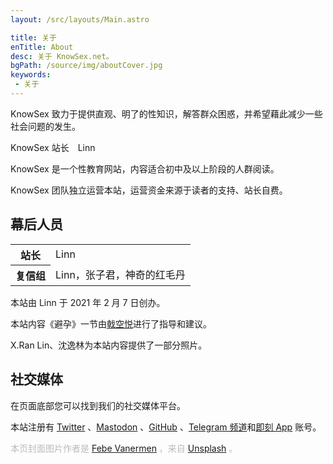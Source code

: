 ```yaml
---
layout: /src/layouts/Main.astro

title: 关于
enTitle: About
desc: 关于 KnowSex.net。
bgPath: /source/img/aboutCover.jpg
keywords: 
 - 关于
---
```


<div class="center-block quote">
    <p style="text-align: unset;">
        KnowSex 致力于提供直观、明了的性知识，解答群众困惑，并希望藉此减少一些社会问题的发生。
    </p>
    <span class="source">KnowSex 站长&emsp;Linn</span>
</div>
<div class="hr"></div>

KnowSex 是一个性教育网站，内容适合初中及以上阶段的人群阅读。

KnowSex 团队独立运营本站，运营资金来源于读者的支持、站长自费。

幕后人员
----
<table class="table">
  <tbody>
    <tr>
      <th scope="row">站长</th>
      <td>Linn</td>
    </tr>
    <tr>
      <th scope="row">复信组</th>
      <td>Linn，张子君，神奇的红毛丹</td>
    </tr>

  </tbody>
</table>

本站由 Linn 于 2021 年 2 月 7 日创办。

本站内容《避孕》一节由[戟空悦](https://www.zhihu.com/people/woden-5)进行了指导和建议。

X.Ran Lin、沈逸林为本站内容提供了一部分照片。

社交媒体
----

在页面底部您可以找到我们的社交媒体平台。

本站注册有 [Twitter](https://twitter.com/KnowSex_net) 、[Mastodon](https://o3o.ca/@knowsex) 、[GitHub](https://github.com/knowsex) 、[Telegram 频道](https://t.me/KnowSex_net)和[即刻 App](https://okjk.co/IJ8Ur) 账号。

<End />

<p style="color: #bbb">本页封面图片作者是 <a target="_blank" href="https://unsplash.com/@febev">Febe Vanermen</a> ，来自 <a target="_blank" href="https://unsplash.com/photos/xnuGgz0ctks">Unsplash</a> 。</p>